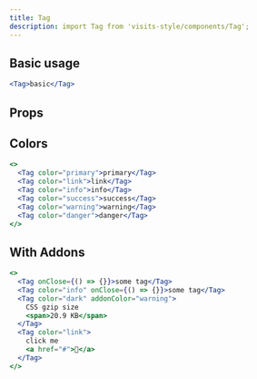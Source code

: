 ```yaml
---
title: Tag
description: import Tag from 'visits-style/components/Tag';
---
```



## Basic usage

```jsx live
<Tag>basic</Tag>
```

## Props

<Props name="Tag" />

## Colors

```jsx live
<>
  <Tag color="primary">primary</Tag>
  <Tag color="link">link</Tag>
  <Tag color="info">info</Tag>
  <Tag color="success">success</Tag>
  <Tag color="warning">warning</Tag>
  <Tag color="danger">danger</Tag>
</>
```

## With Addons

```jsx live
<>
  <Tag onClose={() => {}}>some tag</Tag>
  <Tag color="info" onClose={() => {}}>some tag</Tag>
  <Tag color="dark" addonColor="warning">
    CSS gzip size
    <span>20.9 KB</span>
  </Tag>
  <Tag color="link">
    click me
    <a href="#">🤔</a>
  </Tag>
</>
```
